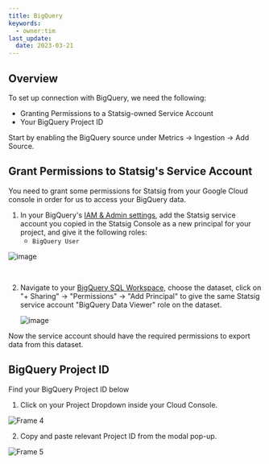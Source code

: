 ```yaml
---
title: BigQuery
keywords:
  - owner:tim
last_update:
  date: 2023-03-21
---
```


## Overview

To set up connection with BigQuery, we need the following:

- Granting Permissions to a Statsig-owned Service Account
- Your BigQuery Project ID

Start by enabling the BigQuery source under Metrics -> Ingestion -> Add Source. 

## Grant Permissions to Statsig's Service Account

You need to grant some permissions for Statsig from your Google Cloud console in order for us to access your BigQuery data.

1. In your BigQuery's [IAM & Admin settings](https://console.cloud.google.com/iam-admin/), add the Statsig service account you copied in the Statsig Console as a new principal for your project, and give it the following roles:
   - `BigQuery User`

![image](https://user-images.githubusercontent.com/87334575/198107543-b3bcc19a-3231-4128-be42-a5dd52fb168a.png)

<br />

2. Navigate to your [BigQuery SQL Workspace](https://console.cloud.google.com/bigquery), choose the dataset, click on "+ Sharing" -> "Permissions" -> "Add Principal" to give the same Statsig service account "BigQuery Data Viewer" role on the dataset.

   ![image](https://user-images.githubusercontent.com/77478330/175113611-90e618ad-f6e8-4005-933e-2a5660a14466.png)

Now the service account should have the required permissions to export data from this dataset.

## BigQuery Project ID

Find your BigQuery Project ID below

1. Click on your Project Dropdown inside your Cloud Console.

![Frame 4](https://user-images.githubusercontent.com/108023879/187518062-7027f682-d1fd-445e-9947-897e44ea929e.png)

2. Copy and paste relevant Project ID from the modal pop-up.

![Frame 5](https://user-images.githubusercontent.com/108023879/187517901-9e7fd237-8325-4254-a1bd-c75f0ea08497.png)
